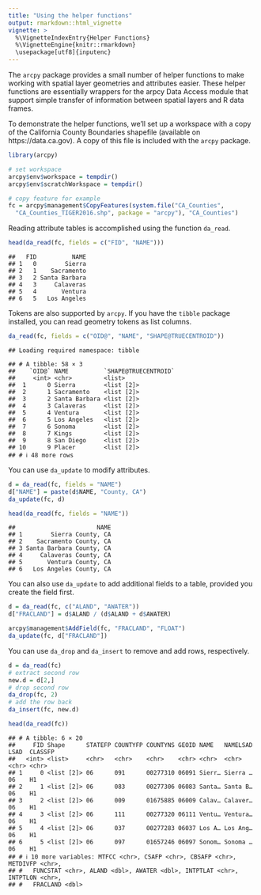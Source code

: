 ```yaml
---
title: "Using the helper functions"
output: rmarkdown::html_vignette
vignette: >
  %\VignetteIndexEntry{Helper Functions}
  %\VignetteEngine{knitr::rmarkdown}
  \usepackage[utf8]{inputenc}
---
```


The `arcpy` package provides a small number of helper functions to make
working with spatial layer geometries and attributes easier. These 
helper functions are essentially wrappers for the arpcy Data Access module
that support simple transfer of information between spatial layers and R
data frames.

To demonstrate the helper functions, we'll set up a workspace with a copy
of the California County Boundaries shapefile (available on https://data.ca.gov).
A copy of this file is included with the `arcpy` package.



```r
library(arcpy)
```


```r
# set workspace
arcpy$env$workspace = tempdir()
arcpy$env$scratchWorkspace = tempdir()

# copy feature for example
fc = arcpy$management$CopyFeatures(system.file("CA_Counties",
  "CA_Counties_TIGER2016.shp", package = "arcpy"), "CA_Counties")
```


Reading attribute tables is accomplished using the function `da_read`.


```r
head(da_read(fc, fields = c("FID", "NAME")))
```

```
##   FID          NAME
## 1   0        Sierra
## 2   1    Sacramento
## 3   2 Santa Barbara
## 4   3     Calaveras
## 5   4       Ventura
## 6   5   Los Angeles
```

Tokens are also supported by `arcpy`. If you have the `tibble` package installed, 
you can read geometry tokens as list columns.


```r
da_read(fc, fields = c("OID@", "NAME", "SHAPE@TRUECENTROID"))
```

```
## Loading required namespace: tibble
```

```
## # A tibble: 58 × 3
##    `OID@` NAME          `SHAPE@TRUECENTROID`
##     <int> <chr>         <list>              
##  1      0 Sierra        <list [2]>          
##  2      1 Sacramento    <list [2]>          
##  3      2 Santa Barbara <list [2]>          
##  4      3 Calaveras     <list [2]>          
##  5      4 Ventura       <list [2]>          
##  6      5 Los Angeles   <list [2]>          
##  7      6 Sonoma        <list [2]>          
##  8      7 Kings         <list [2]>          
##  9      8 San Diego     <list [2]>          
## 10      9 Placer        <list [2]>          
## # ℹ 48 more rows
```

You can use `da_update` to modify attributes.


```r
d = da_read(fc, fields = "NAME")
d["NAME"] = paste(d$NAME, "County, CA")
da_update(fc, d)

head(da_read(fc, fields = "NAME"))
```

```
##                       NAME
## 1        Sierra County, CA
## 2    Sacramento County, CA
## 3 Santa Barbara County, CA
## 4     Calaveras County, CA
## 5       Ventura County, CA
## 6   Los Angeles County, CA
```

You can also use `da_update` to add additional fields to a table, provided 
you create the field first.


```r
d = da_read(fc, c("ALAND", "AWATER"))
d["FRACLAND"] = d$ALAND / (d$ALAND + d$AWATER)

arcpy$management$AddField(fc, "FRACLAND", "FLOAT")
da_update(fc, d["FRACLAND"])
```

You can use `da_drop` and `da_insert` to remove and add rows, respectively.


```r
d = da_read(fc)
# extract second row
new.d = d[2,]
# drop second row
da_drop(fc, 2)
# add the row back
da_insert(fc, new.d)

head(da_read(fc))
```

```
## # A tibble: 6 × 20
##     FID Shape      STATEFP COUNTYFP COUNTYNS GEOID NAME   NAMELSAD LSAD  CLASSFP
##   <int> <list>     <chr>   <chr>    <chr>    <chr> <chr>  <chr>    <chr> <chr>  
## 1     0 <list [2]> 06      091      00277310 06091 Sierr… Sierra … 06    H1     
## 2     1 <list [2]> 06      083      00277306 06083 Santa… Santa B… 06    H1     
## 3     2 <list [2]> 06      009      01675885 06009 Calav… Calaver… 06    H1     
## 4     3 <list [2]> 06      111      00277320 06111 Ventu… Ventura… 06    H1     
## 5     4 <list [2]> 06      037      00277283 06037 Los A… Los Ang… 06    H1     
## 6     5 <list [2]> 06      097      01657246 06097 Sonom… Sonoma … 06    H1     
## # ℹ 10 more variables: MTFCC <chr>, CSAFP <chr>, CBSAFP <chr>, METDIVFP <chr>,
## #   FUNCSTAT <chr>, ALAND <dbl>, AWATER <dbl>, INTPTLAT <chr>, INTPTLON <chr>,
## #   FRACLAND <dbl>
```


